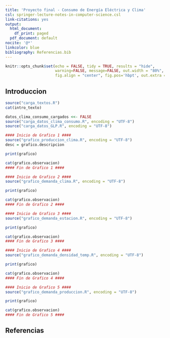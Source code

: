 ```yaml
---
title: 'Proyecto final - Consumo de Energía Eléctrica y Clima'
csl: springer-lecture-notes-in-computer-science.csl
link-citations: yes
output:
  html_document:
    df_print: paged
  pdf_document: default
nocite: '@*'
linkcolor: blue
bibliography: Referencias.bib
---
```



```r
knitr::opts_chunk$set(echo = FALSE, tidy = TRUE, results = "hide",
                      warning=FALSE, message=FALSE, out.width = "80%",
                      fig.align = "center", fig.pos='hbpt', out.extra = '')
```

## Introduccion

```r
source("carga_textos.R")
cat(intro_texto)
```

```r
datos_clima_consumo_cargados <<- FALSE
source("carga_datos_clima_consumo.R", encoding = "UTF-8")
source("carga_datos_GLP.R", encoding = "UTF-8")
```


```r
#### Inicio de Grafico 1 ####
source("grafico_produccion_clima.R", encoding = "UTF-8")
desc = grafico.descripcion
```

```r
print(grafico)
```

```r
cat(grafico.observacion)
#### Fin de Grafico 1 ####
```


```r
#### Inicio de Grafico 2 ####
source("grafico_demanda_clima.R", encoding = "UTF-8")
```

```r
print(grafico)
```

```r
cat(grafico.observacion)
#### Fin de Grafico 2 ####
```


```r
#### Inicio de Grafico 3 ####
source("grafico_demanda_estacion.R", encoding = "UTF-8")
```

```r
print(grafico)
```

```r
cat(grafico.observacion)
#### Fin de Grafico 3 ####
```


```r
#### Inicio de Grafico 4 ####
source("grafico_demanda_densidad_temp.R", encoding = "UTF-8")
```

```r
print(grafico)
```

```r
cat(grafico.observacion)
#### Fin de Grafico 4 ####
```


```r
#### Inicio de Grafico 5 ####
source("grafico_demanda_produccion.R", encoding = "UTF-8")
```

```r
print(grafico)
```

```r
cat(grafico.observacion)
#### Fin de Grafico 5 ####
```

## Referencias
